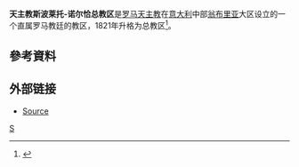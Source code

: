 '''天主教斯波莱托-诺尔恰总教区'''是[[罗马天主教|罗马天主教]]在[[意大利|意大利]]中部[[翁布里亚|翁布里亚]]大区设立的一个直属罗马教廷的教区，1821年升格为总教区<ref>{{Cite web |url=http://www.catholic-hierarchy.org/diocese/dspno.html |title=''Catholic Hierarchy'' page |access-date=2008-10-27 |archive-date=2020-11-01 |archive-url=https://web.archive.org/web/20201101102803/https://www.catholic-hierarchy.org/diocese/dspno.html |dead-url=no }}</ref>。

==參考資料==
<div class="references-small">
<references />
</div>

==外部链接==
*[http://www.newadvent.org/cathen/14232b.htm Source] {{Wayback|url=http://www.newadvent.org/cathen/14232b.htm |date=20210208220149 }}

{{意大利天主教教區}}
[[Category:意大利天主教教区|S]]